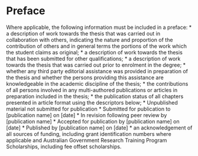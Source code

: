 # Preface

Where applicable, the following information must be included in a preface:
* a description of work towards the thesis that was carried out in collaboration with others, indicating the nature and proportion of the contribution of others and in general terms the portions of the work which the student claims as original;
* a description of work towards the thesis that has been submitted for other qualifications;
* a description of work towards the thesis that was carried out prior to enrolment in the degree;
* whether any third party editorial assistance was provided in preparation of the thesis and whether the persons providing this assistance are knowledgeable in the academic discipline of the thesis;
* the contributions of all persons involved in any multi-authored publications or articles in preparation included in the thesis;
* the publication status of all chapters presented in article format using the descriptors below;
    * Unpublished material not submitted for publication
    * Submitted for publication to [publication name] on [date]
    * In revision following peer review by [publication name]
    * Accepted for publication by [publication name] on [date]
    * Published by [publication name] on [date]
* an acknowledgement of all sources of funding, including grant identification numbers where applicable and Australian Government Research Training Program Scholarships, including fee offset scholarships.
